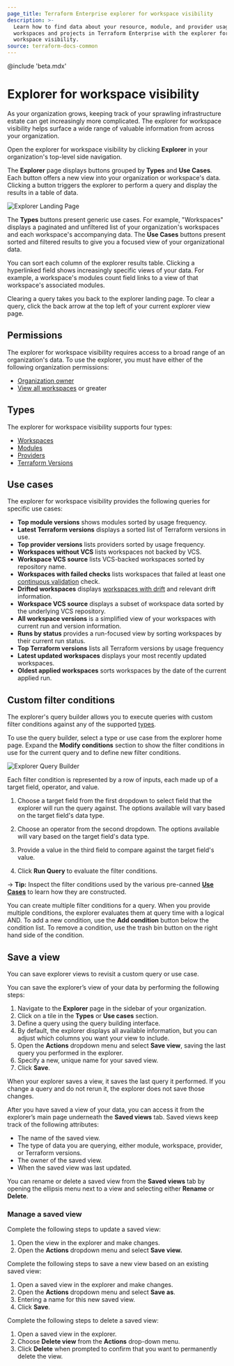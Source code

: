 ```yaml
---
page_title: Terraform Enterprise explorer for workspace visibility
description: >-
  Learn how to find data about your resource, module, and provider usage across
  workspaces and projects in Terraform Enterprise with the explorer for
  workspace visibility.
source: terraform-docs-common
---
```


<!-- BEGIN: TFEnterprise:only name:explorer -->

@include 'beta.mdx'

<!-- END: TFEnterprise:only name:explorer -->

# Explorer for workspace visibility

As your organization grows, keeping track of your sprawling infrastructure estate can get increasingly more complicated. The explorer for workspace visibility helps surface a wide range of valuable information from across your organization.

Open the explorer for workspace visibility by clicking **Explorer** in your organization's top-level side navigation.

The **Explorer** page displays buttons grouped by **Types** and **Use Cases**. Each button offers a new view into your organization or workspace's data. Clicking a button triggers the explorer to perform a query and display the results in a table of data. 

![Explorer Landing Page](/img/docs/terraform-cloud-explorer-landing-page.png)

The **Types** buttons present generic use cases. For example, "Workspaces" displays a paginated and unfiltered list of your organization's workspaces and each workspace's accompanying data. The **Use Cases** buttons present sorted and filtered results to give you a focused view of your organizational data.

You can sort each column of the explorer results table. Clicking a hyperlinked field shows increasingly specific views of your data. For example, a workspace's modules count field links to a view of that workspace's associated modules. 

Clearing a query takes you back to the explorer landing page. To clear a query, click the back arrow at the top left of your current explorer view page.

## Permissions

The explorer for workspace visibility requires access to a broad range of an organization's data. To use the explorer, you must have either of the following organization permissions:

-   [Organization owner](/terraform/enterprise/users-teams-organizations/permissions#organization-owners)
-   [View all workspaces](/terraform/enterprise/users-teams-organizations/permissions#view-all-workspaces) or greater

## Types

The explorer for workspace visibility supports four types:

-   [Workspaces](/terraform/enterprise/workspaces)
-   [Modules](/terraform/language/modules)
-   [Providers](/terraform/language/providers)
-   [Terraform Versions](/terraform/language/upgrade-guides#upgrading-to-terraform-v1-4)

## Use cases

The explorer for workspace visibility provides the following queries for specific use cases:

-   **Top module versions** shows modules sorted by usage frequency.
-   **Latest Terraform versions** displays a sorted list of Terraform versions in use.
-   **Top provider versions** lists providers sorted by usage frequency.
-   **Workspaces without VCS** lists workspaces not backed by VCS.
-   **Workspace VCS source** lists VCS-backed workspaces sorted by repository name.
-   **Workspaces with failed checks** lists workspaces that failed at least one [continuous validation](/terraform/enterprise/workspaces/health#continuous-validation) check.
-   **Drifted workspaces** displays [workspaces with drift](/terraform/enterprise/workspaces/health#drift-detection) and relevant drift information.
-   **Workspace VCS source** displays a subset of workspace data sorted by the underlying VCS repository.
-   **All workspace versions** is a simplified view of your workspaces with current run and version information.
-   **Runs by status** provides a run-focused view by sorting workspaces by their current run status.
-   **Top Terraform versions** lists all Terraform versions by usage frequency
-   **Latest updated workspaces** displays your most recently updated workspaces.
-   **Oldest applied workspaces** sorts workspaces by the date of the current applied run.

## Custom filter conditions

The explorer's query builder allows you to execute queries with custom filter conditions against any of the supported [types](#types).

To use the query builder, select a type or use case from the explorer home page. Expand the **Modify conditions** section to show the filter conditions in use for the current query and to define new filter conditions.

![Explorer Query Builder](/img/docs/query-builder.png)

Each filter condition is represented by a row of inputs, each made up of a target field, operator, and value.

1.  Choose a target field from the first dropdown to select field that the explorer will run the query against. The options available will vary based on the target field's data type.

2.  Choose an operator from the second dropdown. The options available will vary based on the target field's data type.

3.  Provide a value in the third field to compare against the target field's value.

4.  Click **Run Query** to evaluate the filter conditions.

-> **Tip:** Inspect the filter conditions used by the various pre-canned [**Use Cases**](#use-cases) to learn how they are constructed.

You can create multiple filter conditions for a query. When you provide multiple conditions, the explorer evaluates them at query time with a logical AND. To add a new condition, use the **Add condition** button below the condition list. To remove a condition, use the trash bin button on the right hand side of the condition.

## Save a view

You can save explorer views to revisit a custom query or use case.

You can save the explorer’s view of your data by performing the following steps:

1.  Navigate to the **Explorer** page in the sidebar of your organization.  
2.  Click on a tile in the **Types** or **Use cases** section.
3.  Define a query using the query building interface.   
4.  By default, the explorer displays all available information, but you can adjust which columns you want your view to include.  
5.  Open the **Actions** dropdown menu and select **Save view**, saving the last query you performed in the explorer.  
6.  Specify a new, unique name for your saved view.   
7.  Click **Save**.

When your explorer saves a view, it saves the last query it performed. If you change a query and do not rerun it, the explorer does not save those changes.

After you have saved a view of your data, you can access it from the explorer’s main page underneath the **Saved views** tab. Saved views keep track of the following attributes:

-   The name of the saved view. 
-   The type of data you are querying, either module, workspace, provider, or Terraform versions.
-   The owner of the saved view.  
-   When the saved view was last updated.

You can rename or delete a saved view from the **Saved views** tab by opening the ellipsis menu next to a view and selecting either **Rename** or **Delete**.

### Manage a saved view

Complete the following steps to update a saved view:

1.  Open the view in the explorer and make changes.  
2.  Open the **Actions** dropdown menu and select **Save view.**

Complete the following steps to save a new view based on an existing saved view:

1.  Open a saved view in the explorer and make changes.  
2.  Open the **Actions** dropdown menu and select **Save as**.  
3.  Entering a name for this new saved view.  
4.  Click **Save**.

Complete the following steps to delete a saved view:

1.  Open a saved view in the explorer.
2.  Choose  **Delete view** from the **Actions** drop-down menu.
3.  Click **Delete** when prompted to confirm that you want to permanently delete the view.
